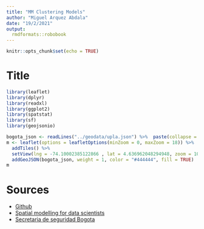 ```yaml
---
title: "MM Clustering Models"
author: "Miguel Arquez Abdala"
date: "19/2/2021"
output:
  rmdformats::robobook
---
```


```r
knitr::opts_chunk$set(echo = TRUE)
```


# Title

```r
library(leaflet)
library(dplyr)
library(readxl)
library(ggplot2)
library(spatstat)
library(sf)
library(geojsonio)
```



```r

bogota_json <- readLines("../geodata/upla.json") %>%  paste(collapse = "\n")
m <- leaflet(options = leafletOptions(minZoom = 0, maxZoom = 18)) %>% 
  addTiles() %>% 
  setView(lng = -74.10002385122866 , lat = 4.636962048294948, zoom = 10) %>% 
  addGeoJSON(bogota_json, weight = 1, color = "#444444", fill = TRUE)
m
```


# Sources

* [Github](https://github.com/abdala9512/crime-clustering-mixture-models)
* [Spatial modelling for data scientists](https://gdsl-ul.github.io/san/overview.html)
* [Secretaria de seguridad Bogota](https://scj.gov.co/es/oficina-oaiee/estadisticas-mapas)
